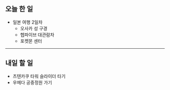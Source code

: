 ## 오늘 한 일

- 일본 여행 2일차
  - 오사카 성 구경
  - 헵파이브 대관람차
  - 포켓몬 센터

---

## 내일 할 일

- 츠텐카쿠 타워 슬라이더 타기
- 우메다 공중정원 가기
